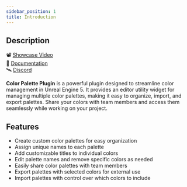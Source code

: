 ```yaml
---
sidebar_position: 1
title: Introduction
---
```


## Description

📽 [Showcase Video](https://youtu.be/UALGL8z6fvQ) <br/>
📖 [Documentation](https://M-Cool-Glitch.github.io/ColorPalette-Documentation) <br/>
🛰 [Discord](https://discord.coolglitch.net) <br/>

**Color Palette Plugin** is a powerful plugin designed to streamline color management in Unreal Engine 5.
It provides an editor utility widget for managing multiple color palettes, making it easy to organize, import,
and export palettes. Share your colors with team members and access them seamlessly while working on your project.

## Features
- Create custom color palettes for easy organization
- Assign unique names to each palette
- Add customizable titles to individual colors
- Edit palette names and remove specific colors as needed
- Easily share color palettes with team members
- Export palettes with selected colors for external use
- Import palettes with control over which colors to include


